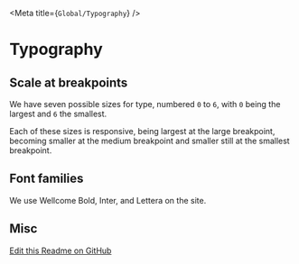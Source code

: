 
<Meta title={`Global/Typography`} />

# Typography

## Scale at breakpoints
We have seven possible sizes for type, numbered `0` to `6`, with `0` being the largest and `6` the smallest.

Each of these sizes is responsive, being largest at the large breakpoint, becoming smaller at the medium breakpoint and smaller still at the smallest breakpoint.

  <Story story={stories.scale} />

## Font families

We use Wellcome Bold, Inter, and Lettera on the site.

  <Story story={stories.families} />

## Misc

  <Story story={stories.misc} />

[Edit this Readme on GitHub](https://github.com/wellcometrust/wellcomecollection.org/blob/main/cardigan/stories/global/typography/typography.stories.mdx)


